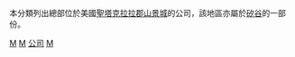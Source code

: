 本分類列出總部位於美國[[聖塔克拉拉郡|聖塔克拉拉郡]][[山景城_(加利福尼亚州)|山景城]]的公司，該地區亦屬於[[矽谷|矽谷]]的一部份。

[[Category:矽谷公司|M]]
[[Category:聖塔克拉拉郡公司|M]]
[[Category:山景城|公司]]
[[Category:加利福尼亞州各城市公司|M]]